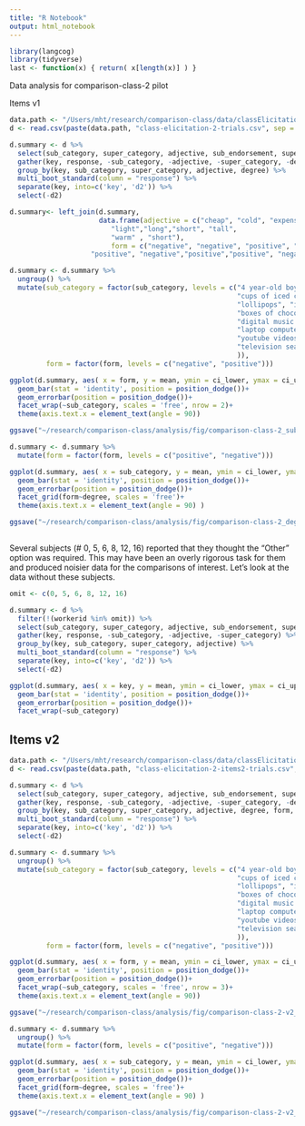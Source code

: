 ```yaml
---
title: "R Notebook"
output: html_notebook
---
```


```r
library(langcog)
library(tidyverse)
last <- function(x) { return( x[length(x)] ) }
```

Data analysis for comparison-class-2 pilot

Items v1
```r
data.path <- "/Users/mht/research/comparison-class/data/classElicitation-2/"
d <- read.csv(paste(data.path, "class-elicitation-2-trials.csv", sep = ""))
```


```r
d.summary <- d %>%
  select(sub_category, super_category, adjective, sub_endorsement, super_endorsement, degree) %>%
  gather(key, response, -sub_category, -adjective, -super_category, -degree) %>%
  group_by(key, sub_category, super_category, adjective, degree) %>%
  multi_boot_standard(column = "response") %>% 
  separate(key, into=c('key', 'd2')) %>%
  select(-d2)
```

```r
d.summary<- left_join(d.summary, 
                      data.frame(adjective = c("cheap", "cold", "expensive", "heavy",
                         "light","long","short", "tall", 
                         "warm" , "short"),
                         form = c("negative", "negative", "positive", "positive", "negative", 
                    "positive", "negative","positive","positive", "negative")))

d.summary <- d.summary %>% 
  ungroup() %>%
  mutate(sub_category = factor(sub_category, levels = c("4 year-old boys", "men in their 30s", "basketball players",
                                                        "cups of iced coffee", "glasses of milk", "cups of coffee",
                                                        "lollipops", "ice cream cones", 
                                                        "boxes of chocolate from the local chocolatier",
                                                        "digital music players", "phones", "tablet computers", 
                                                        "laptop computers", 
                                                        "youtube videos", "movies",
                                                        "television seasons"
                                                        )), 
         form = factor(form, levels = c("negative", "positive")))

ggplot(d.summary, aes( x = form, y = mean, ymin = ci_lower, ymax = ci_upper, group = key, fill = key ) )+
  geom_bar(stat = 'identity', position = position_dodge())+
  geom_errorbar(position = position_dodge())+
  facet_wrap(~sub_category, scales = 'free', nrow = 2)+
  theme(axis.text.x = element_text(angle = 90))

ggsave("~/research/comparison-class/analysis/fig/comparison-class-2_subCat.pdf", height = 7, width = 16) 

d.summary <- d.summary %>% 
  mutate(form = factor(form, levels = c("positive", "negative")))

ggplot(d.summary, aes( x = sub_category, y = mean, ymin = ci_lower, ymax = ci_upper, group = key, fill = key ) )+
  geom_bar(stat = 'identity', position = position_dodge())+
  geom_errorbar(position = position_dodge())+
  facet_grid(form~degree, scales = 'free')+
  theme(axis.text.x = element_text(angle = 90) )

ggsave("~/research/comparison-class/analysis/fig/comparison-class-2_degreeXform.pdf", height = 6, width = 10) 
  
```

Several subjects (# 0, 5, 6, 8, 12, 16) reported that they thought the "Other" option was required.
This may have been an overly rigorous task for them and produced noisier data for the comparisons of interest.
Let's look at the data without these subjects.


```r
omit <- c(0, 5, 6, 8, 12, 16)

d.summary <- d %>%
  filter(!(workerid %in% omit)) %>%
  select(sub_category, super_category, adjective, sub_endorsement, super_endorsement) %>%
  gather(key, response, -sub_category, -adjective, -super_category) %>%
  group_by(key, sub_category, super_category, adjective) %>%
  multi_boot_standard(column = "response") %>% 
  separate(key, into=c('key', 'd2')) %>%
  select(-d2)

ggplot(d.summary, aes( x = key, y = mean, ymin = ci_lower, ymax = ci_upper, group = adjective, fill = adjective ) )+
  geom_bar(stat = 'identity', position = position_dodge())+
  geom_errorbar(position = position_dodge())+
  facet_wrap(~sub_category)
```

## Items v2

```r
data.path <- "/Users/mht/research/comparison-class/data/classElicitation-2-items2/"
d <- read.csv(paste(data.path, "class-elicitation-2-items2-trials.csv", sep = ""))
```

```r
d.summary <- d %>%
  select(sub_category, super_category, adjective, sub_endorsement, super_endorsement, degree, form, strength) %>%
  gather(key, response, -sub_category, -adjective, -super_category, -degree, -form, -strength) %>%
  group_by(key, sub_category, super_category, adjective, degree, form, strength) %>%
  multi_boot_standard(column = "response") %>% 
  separate(key, into=c('key', 'd2')) %>%
  select(-d2)
```

```r

d.summary <- d.summary %>% 
  ungroup() %>%
  mutate(sub_category = factor(sub_category, levels = c("4 year-old boys", "men in their 30s", "basketball players",
                                                        "cups of iced coffee", "glasses of milk", "cups of coffee",
                                                        "lollipops", "ice cream cones", 
                                                        "boxes of chocolate from the local chocolatier",
                                                        "digital music players", "phones", "tablet computers", 
                                                        "laptop computers", 
                                                        "youtube videos", "movies",
                                                        "television seasons"
                                                        )), 
         form = factor(form, levels = c("negative", "positive")))

ggplot(d.summary, aes( x = form, y = mean, ymin = ci_lower, ymax = ci_upper, group = key, fill = key ) )+
  geom_bar(stat = 'identity', position = position_dodge())+
  geom_errorbar(position = position_dodge())+
  facet_wrap(~sub_category, scales = 'free', nrow = 3)+
  theme(axis.text.x = element_text(angle = 90))

ggsave("~/research/comparison-class/analysis/fig/comparison-class-2-v2_subCat.pdf", height = 7, width = 16) 

d.summary <- d.summary %>% 
  ungroup() %>% 
  mutate(form = factor(form, levels = c("positive", "negative")))

ggplot(d.summary, aes( x = sub_category, y = mean, ymin = ci_lower, ymax = ci_upper, group = key, fill = key ) )+
  geom_bar(stat = 'identity', position = position_dodge())+
  geom_errorbar(position = position_dodge())+
  facet_grid(form~degree, scales = 'free')+
  theme(axis.text.x = element_text(angle = 90) )

ggsave("~/research/comparison-class/analysis/fig/comparison-class-2-v2_degreeXform.pdf", height = 6, width = 10) 
  
```


